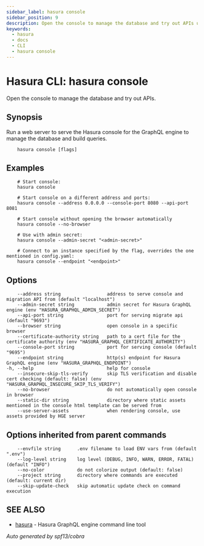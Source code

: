 ```yaml
---
sidebar_label: hasura console
sidebar_position: 9
description: Open the console to manage the database and try out APIs using the Hasura CLI
keywords:
  - hasura
  - docs
  - CLI
  - hasura console
---
```


# Hasura CLI: hasura console

Open the console to manage the database and try out APIs.

## Synopsis

Run a web server to serve the Hasura console for the GraphQL engine to
manage the database and build queries.

```
    hasura console [flags]
```

## Examples

```
    # Start console:
    hasura console

    # Start console on a different address and ports:
    hasura console --address 0.0.0.0 --console-port 8080 --api-port 8081

    # Start console without opening the browser automatically
    hasura console --no-browser

    # Use with admin secret:
    hasura console --admin-secret "<admin-secret>"

    # Connect to an instance specified by the flag, overrides the one mentioned in config.yaml:
    hasura console --endpoint "<endpoint>"
```

## Options

```
    --address string                 address to serve console and migration API from (default "localhost")
    --admin-secret string            admin secret for Hasura GraphQL engine (env "HASURA_GRAPHQL_ADMIN_SECRET")
    --api-port string                port for serving migrate api (default "9693")
    --browser string                 open console in a specific browser
    --certificate-authority string   path to a cert file for the certificate authority (env "HASURA_GRAPHQL_CERTIFICATE_AUTHORITY")
    --console-port string            port for serving console (default "9695")
    --endpoint string                http(s) endpoint for Hasura GraphQL engine (env "HASURA_GRAPHQL_ENDPOINT")
-h, --help                           help for console
    --insecure-skip-tls-verify       skip TLS verification and disable cert checking (default: false) (env "HASURA_GRAPHQL_INSECURE_SKIP_TLS_VERIFY")
    --no-browser                     do not automatically open console in browser
    --static-dir string              directory where static assets mentioned in the console html template can be served from
    --use-server-assets              when rendering console, use assets provided by HGE server
```

## Options inherited from parent commands

```
    --envfile string      .env filename to load ENV vars from (default ".env")
    --log-level string    log level (DEBUG, INFO, WARN, ERROR, FATAL) (default "INFO")
    --no-color            do not colorize output (default: false)
    --project string      directory where commands are executed (default: current dir)
    --skip-update-check   skip automatic update check on command execution
```

## SEE ALSO

- [hasura](/graphql/core/hasura-cli/hasura.mdx) - Hasura GraphQL engine command line tool

_Auto generated by spf13/cobra_
